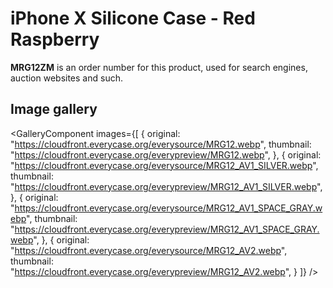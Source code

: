 
# iPhone X Silicone Case - Red Raspberry

<Callout type='info' emoji='👉🏻'>**MRG12ZM** is an order number for this product, used for search engines, auction websites and such.</Callout>

## Image gallery

<GalleryComponent
    images={[
      {
        original: "https://cloudfront.everycase.org/everysource/MRG12.webp",
        thumbnail: "https://cloudfront.everycase.org/everypreview/MRG12.webp",
      },
      {
        original: "https://cloudfront.everycase.org/everysource/MRG12_AV1_SILVER.webp",
        thumbnail: "https://cloudfront.everycase.org/everypreview/MRG12_AV1_SILVER.webp",
      },
      {
        original: "https://cloudfront.everycase.org/everysource/MRG12_AV1_SPACE_GRAY.webp",
        thumbnail: "https://cloudfront.everycase.org/everypreview/MRG12_AV1_SPACE_GRAY.webp",
      },
      {
        original: "https://cloudfront.everycase.org/everysource/MRG12_AV2.webp",
        thumbnail: "https://cloudfront.everycase.org/everypreview/MRG12_AV2.webp",
      }
    ]}
  />
